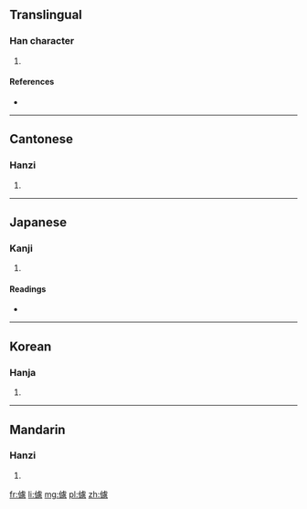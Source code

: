 ==Translingual==

===Han character===
{{Han char|rn=9|rad=人|as=15|sn=17|four=2123<sub>6</sub>|canj=人卜心心 (OYPP)}}

# {{defn|Han|sort=人15}}

====References====
* {{Han ref|kx=0120.180|dkj=01251|dj=0254.160|hdz=10233.080|uh=5122|ud=20770|bh=ECBB|bd=60603}}

----

==Cantonese==

===Hanzi===
{{yue-hanzi|jyut=|y=leui5}}

# {{defn|lang=yue|sort=人15}}

----

==Japanese==

===Kanji===
{{ja-kanji|grade=|rs=人15}}

# {{defn|lang=ja|sort=人15}}

====Readings====
* {{ja-readings|on=[[りょ]] (ryo), [[ろ]] (ro)|kun=[[つとめないさま]] (tsutomenaisama)}}

----

==Korean==

===Hanja===
{{ko-hanja|hangeul=려|rv=ryeo|mr=ryŏ}}

# {{defn|lang=ko|sort=人15}}

----

==Mandarin==

===Hanzi===
{{cmn-hanzi|pin=[[lǚ]] ([[lü3]])|wg=lü<sup>3</sup>}}

# {{defn|lang=cmn|sort=人15}}

[[fr:儢]]
[[li:儢]]
[[mg:儢]]
[[pl:儢]]
[[zh:儢]]